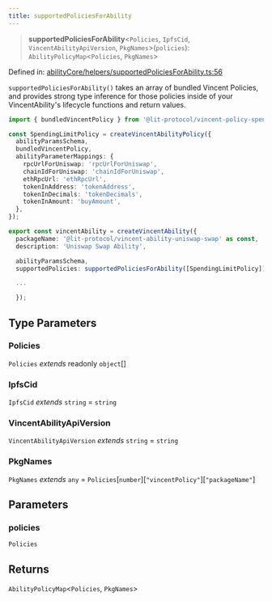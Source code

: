 ```yaml
---
title: supportedPoliciesForAbility
---
```


> **supportedPoliciesForAbility**\<`Policies`, `IpfsCid`, `VincentAbilityApiVersion`, `PkgNames`\>(`policies`): `AbilityPolicyMap`\<`Policies`, `PkgNames`\>

Defined in: [abilityCore/helpers/supportedPoliciesForAbility.ts:56](https://github.com/LIT-Protocol/Vincent/blob/73da7c01d4eb076a0ff8650f85c7adf29f486588/packages/libs/ability-sdk/src/lib/abilityCore/helpers/supportedPoliciesForAbility.ts#L56)

`supportedPoliciesForAbility()` takes an array of bundled Vincent Policies, and provides strong type inference for those policies
inside of your VincentAbility's lifecycle functions and return values.

```typescript
import { bundledVincentPolicy } from '@lit-protocol/vincent-policy-spending-limit';

const SpendingLimitPolicy = createVincentAbilityPolicy({
  abilityParamsSchema,
  bundledVincentPolicy,
  abilityParameterMappings: {
    rpcUrlForUniswap: 'rpcUrlForUniswap',
    chainIdForUniswap: 'chainIdForUniswap',
    ethRpcUrl: 'ethRpcUrl',
    tokenInAddress: 'tokenAddress',
    tokenInDecimals: 'tokenDecimals',
    tokenInAmount: 'buyAmount',
  },
});

export const vincentAbility = createVincentAbility({
  packageName: '@lit-protocol/vincent-ability-uniswap-swap' as const,
  description: 'Uniswap Swap Ability',

  abilityParamsSchema,
  supportedPolicies: supportedPoliciesForAbility([SpendingLimitPolicy]),

  ...

  });
```

## Type Parameters

### Policies

`Policies` *extends* readonly `object`[]

### IpfsCid

`IpfsCid` *extends* `string` = `string`

### VincentAbilityApiVersion

`VincentAbilityApiVersion` *extends* `string` = `string`

### PkgNames

`PkgNames` *extends* `any` = `Policies`\[`number`\]\[`"vincentPolicy"`\]\[`"packageName"`\]

## Parameters

### policies

`Policies`

## Returns

`AbilityPolicyMap`\<`Policies`, `PkgNames`\>
